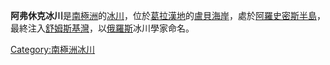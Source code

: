 {{coord|67|7|S|67|15|W|display=title}}

'''阿弗休克冰川'''是[[南極洲|南極洲]]的[[冰川|冰川]]，位於[[葛拉漢地|葛拉漢地]]的[[盧貝海岸|盧貝海岸]]，處於[[阿羅史密斯半島|阿羅史密斯半島]]，最終注入[[舒姆斯基灣|舒姆斯基灣]]，以[[俄羅斯|俄羅斯]]冰川學家命名。

{{DEFAULTSORT:Avsyuk Glacier}}
[[Category:南極洲冰川|Category:南極洲冰川]]


{{LoubetCoast-geo-stub}}
